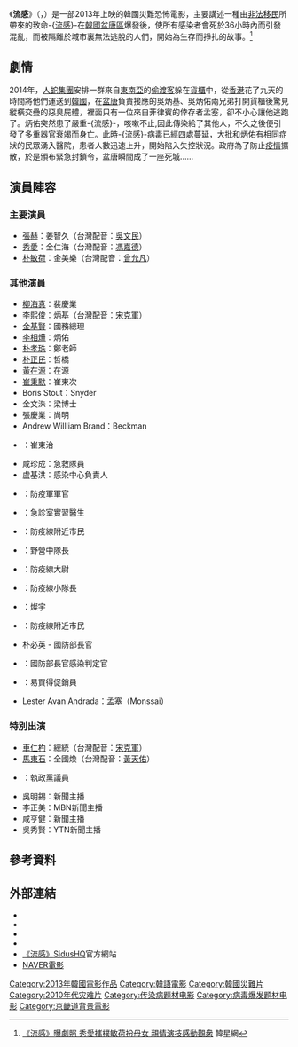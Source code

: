 {{noteTA
|T=zh:流感 (電影);zh-tw:流感 (電影); zh-hk:戰疫; zh-cn:流感 (电影);
|1=zh:流感;zh-tw:流感; zh-hk:戰疫; zh-cn:流感;
|2=zh:美露;zh-tw:美樂; zh-hk:美露; zh-cn:;美露
|3=zh:智久;zh-tw:志邱; zh-hk:智久; zh-cn:智久;
|4=zh:;zh-tw:; zh-hk:; zh-cn:;
|5=zh:;zh-tw:; zh-hk:; zh-cn:;
}}
{{Infobox Film
|片名        = 流感
|電影原名    = {{lang|ko|감기}}<br />{{lang|en|The Flu}}
|圖像        = The Flu - Korean Movie-p1.jpg
|圖像說明    = 
|導演        = [[金盛秀|金盛秀]]
|監製        = 
|製片        = 
|編劇        = {{ubl|李英鍾|金盛秀}}
|劇本        = 
|故事        = 
|原著        = 
|旁白        = 
|統籌        = 
|主演        = {{ubl|[[張赫_(韓國)|張赫]]|[[秀愛|秀愛]]}}
|分級        = 
|副標題      = 
|主題曲      = 
|片頭曲      = 
|片尾曲      = 
|配樂        =
|攝影        = 
|剪輯        = 
|製片商      = 
|發行商      = 
|上映日期    = {{flagicon|KOR}} 2013年8月14日<br />{{flagicon|HK}} 2013年9月12日<br>{{flagicon|TWN}} 2020年4月30日
|發行日期    =
|片長        = 121分鐘
|產地        = {{KOR}}
|語言        = [[韓語|韓語]]
|官方網站    = 
|預算        = 99億元韓幣
|票房        = 約154億元韓幣
|前集        = 
|續集        = 
|中國大陸片名= -{流感}-
|香港片名    = -{戰疫}-
|新馬片名    = 
|台灣片名    = -{流感}-
|sarft_id    = <!-- 公映許可號碼 -->
|amg_id      = <!-- AMG（All Media Guide）ID -->
|imdb_id     = 2351310|
}}

《'''流感'''》（{{lang-ko|감기}}，{{lang-en|The Flu}}）是一部2013年上映的韓國災難恐怖電影，主要講述一種由[[非法移民|非法移民]]所帶來的致命-{[[流感|流感]]}-在[[韓國|韓國]][[盆唐區|盆唐區]]爆發後，使所有感染者會死於36小時內而引發混亂，而被隔離於城市裏無法逃脫的人們，開始為生存而掙扎的故事。<ref>[http://www.koreastardaily.com/tc/news/29107 《流感》曝劇照 秀愛攜樸敏荷扮母女 親情演技感動觀衆] {{Wayback|url=http://www.koreastardaily.com/tc/news/29107 |date=20191204081849 }} 韓星網</ref>

== 劇情 ==
2014年，[[人蛇集團|人蛇集團]]安排一群來自[[東南亞|東南亞]]的[[偷渡客|偷渡客]]躲在[[貨櫃|貨櫃]]中，從[[香港|香港]]花了九天的時間將他們運送到[[韓國|韓國]]，在[[盆唐區|盆唐]]負責接應的吳炳基、吳炳佑兩兄弟打開貨櫃後驚見縱橫交疊的惡臭屍體，裡面只有一位來自菲律賓的倖存者孟塞，卻不小心讓他逃跑了。炳佑突然患了嚴重-{流感}-，咳嗽不止,因此傳染給了其他人，不久之後便引發了[[多重器官衰竭|多重器官衰竭]]而身亡。此時-{流感}-病毒已經四處蔓延，大批和炳佑有相同症狀的民眾湧入醫院，患者人數迅速上升，開始陷入失控狀況。政府為了防止[[疫情|疫情]]擴散，於是頒布緊急封鎖令，盆唐瞬間成了一座死城……

== 演員陣容 ==
=== 主要演員 ===
*[[張赫_(韓國)|張赫]]：姜智久（台灣配音：[[吳文民|吳文民]]）
*[[秀愛|秀愛]]：金仁海（台灣配音：[[馮嘉德|馮嘉德]]）
*[[朴敏荷|朴敏荷]]：金美樂（台灣配音：[[曾允凡|曾允凡]]）

=== 其他演員 ===
*[[柳海真|柳海真]]：裴慶業
*[[李熙俊|李熙俊]]：炳基（台灣配音：[[宋克軍|宋克軍]]）
*[[金基賢_(演員)|金基賢]]：國務總理
*[[李相燁|李相燁]]：炳佑
*[[朴孝珠|朴孝珠]]：鄭老師
*[[朴正民|朴正民]]：哲橋
*[[黃在源|黃在源]]：在源
*[[崔秉默|崔秉默]]：崔東次
*Boris Stout：Snyder
*金文洙：梁博士
*張慶業：尚明
*Andrew Willliam Brand：Beckman
*{{link-ko|崔炳謀|최병모}}：崔東治
*咸珍成：急救隊員
*盧基洪：感染中心負責人
*{{link-ko|李大光|이대광}}：防疫軍軍官
*{{link-ko|薛昌熙|설창희}}：急診室實習醫生
*{{link-ko|李英修|이근후}}：防疫線附近市民
*{{link-ko|崔益俊|최영 (배우)}}：野營中隊長
*{{link-ko|楊明憲|양도현}}：防疫線大尉
*{{link-ko|劉正浩|유정호}}：防疫線小隊長
*{{link-ko|趙輝俊|조휘준}}：燦宇
*{{link-ko|孫素英|손소영}}：防疫線附近市民
*朴必英 - 國防部長官
*{{link-ko|南文哲|남문철}}：國防部長官感染判定官
*{{link-ko|禹璘|김우린}}：易買得促銷員
*Lester Avan Andrada：孟塞（Monssai）

=== 特別出演 ===
*[[車仁杓|車仁杓]]：總統（台灣配音：[[宋克軍|宋克軍]]）
*[[馬東石|馬東石]]：全國煥（台灣配音：[[黃天佑|黃天佑]]）
*{{link-ko|裴章洙|배장수}}：執政黨議員
*吳明錫：新聞主播
*李正美：MBN新聞主播
*咸亨健：新聞主播
*吳秀賢：YTN新聞主播

== 參考資料 ==
{{reflist}}

== 外部連結 ==
*{{IMDb title|2351310|流感}}
*{{kmdb film|13825|流感}}
*{{hancinema film|The_Flu|流感}}{{en}}
*{{douban|title=流感}}
*[https://web.archive.org/web/20140808054035/http://www.sidushq.com/film/read.asp?nPageNo=1&oidFilm=13 《流感》][[SidusHQ|SidusHQ]]官方網站 {{ko}}
*[http://movie.naver.com/movie/bi/mi/basic.nhn?code=72522 NAVER電影] {{Wayback|url=http://movie.naver.com/movie/bi/mi/basic.nhn?code=72522 |date=20200709152618 }}{{ko}}

{{SidusHQ}}
{{DEFAULTSORT:LIU}}
[[Category:2013年韓國電影作品|Category:2013年韓國電影作品]]
[[Category:韓語電影|Category:韓語電影]]
[[Category:韓國災難片|Category:韓國災難片]]
[[Category:2010年代灾难片|Category:2010年代灾难片]]
[[Category:传染病题材电影|Category:传染病题材电影]]
[[Category:病毒爆发题材电影|Category:病毒爆发题材电影]]
[[Category:京畿道背景電影|Category:京畿道背景電影]]